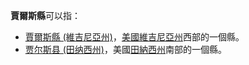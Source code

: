 '''賈爾斯縣'''可以指：
* [[賈爾斯縣_(維吉尼亞州)|賈爾斯縣 (維吉尼亞州)]]，[[美國|美國]][[維吉尼亞州|維吉尼亞州]]西部的一個縣。
* [[贾尔斯县_(田纳西州)|贾尔斯县 (田纳西州)]]，美國[[田納西州|田納西州]]南部的一個縣。
{{disambig|J賈爾斯縣|Cat=四字县名消歧义}}